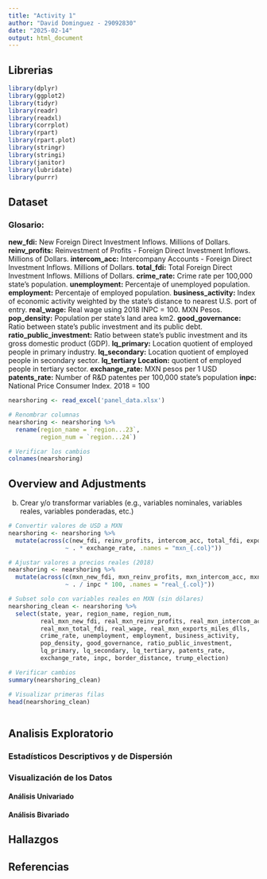 ```yaml
---
title: "Activity 1"
author: "David Dominguez - 29092830"
date: "2025-02-14"
output: html_document
---
```


## Librerias

```r
library(dplyr)
library(ggplot2)
library(tidyr)
library(readr)
library(readxl)
library(corrplot)
library(rpart)
library(rpart.plot)
library(stringr)
library(stringi)
library(janitor)
library(lubridate)
library(purrr) 
```

## Dataset

### Glosario:
**new_fdi:**	New Foreign Direct Investment Inflows. Millions of Dollars. 
**reinv_profits:**	Reinvestment of Profits - Foreign Direct Investment Inflows. Millions of Dollars. 
**intercom_acc:**	Intercompany Accounts - Foreign Direct Investment Inflows. Millions of Dollars. 
**total_fdi:**	Total Foreign Direct Investment Inflows. Millions of Dollars. 
**crime_rate:**	Crime rate per 100,000 state's population. 
**unemployment:**	Percentaje of unemployed population. 
**employment:** 	Percentaje of employed population. 
**business_activity:**	Index of economic activity weighted by the state's distance to nearest U.S. port of entry. 
**real_wage:**	Real wage using 2018 INPC = 100. MXN Pesos.
**pop_density:**	Population per state's land area km2. 
**good_governance:**	Ratio between state's public investment and its public debt. 
**ratio_public_investment:**	Ratio between state's public investment and its gross domestic product (GDP). 
**lq_primary:**	Location quotient of employed people in primary industry. 
**lq_secondary:**	Location quotient of employed people in secondary sector. 
**lq_tertiary	Location:** quotient of employed people in tertiary sector. 
**exchange_rate:**	MXN pesos per 1 USD
**patents_rate:**	Number of R&D patentes per 100,000 state's population
**inpc:**	National Price Consumer Index. 2018 = 100

```r
nearshoring <- read_excel('panel_data.xlsx')

# Renombrar columnas
nearshoring <- nearshoring %>%
  rename(region_name = `region...23`, 
         region_num = `region...24`)

# Verificar los cambios
colnames(nearshoring)
```

## Overview and Adjustments

b. Crear y/o transformar variables (e.g., variables nominales, variables reales, variables ponderadas, etc.)

```r
# Convertir valores de USD a MXN
nearshoring <- nearshoring %>%
  mutate(across(c(new_fdi, reinv_profits, intercom_acc, total_fdi, exports_miles_dlls), 
                ~ . * exchange_rate, .names = "mxn_{.col}"))

# Ajustar valores a precios reales (2018)
nearshoring <- nearshoring %>%
  mutate(across(c(mxn_new_fdi, mxn_reinv_profits, mxn_intercom_acc, mxn_total_fdi, real_wage, mxn_exports_miles_dlls), 
                ~ . / inpc * 100, .names = "real_{.col}"))

# Subset solo con variables reales en MXN (sin dólares)
nearshoring_clean <- nearshoring %>%
  select(state, year, region_name, region_num, 
         real_mxn_new_fdi, real_mxn_reinv_profits, real_mxn_intercom_acc, 
         real_mxn_total_fdi, real_wage, real_mxn_exports_miles_dlls, 
         crime_rate, unemployment, employment, business_activity, 
         pop_density, good_governance, ratio_public_investment, 
         lq_primary, lq_secondary, lq_tertiary, patents_rate, 
         exchange_rate, inpc, border_distance, trump_election)

# Verificar cambios
summary(nearshoring_clean)

# Visualizar primeras filas
head(nearshoring_clean)
```


```r

```


## Analisis Exploratorio

### Estadísticos Descriptivos y de Dispersión

### Visualización de los Datos

#### Análisis Univariado



#### Análisis Bivariado



## Hallazgos



## Referencias

